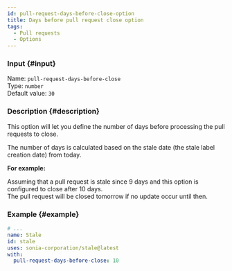 ```yaml
---
id: pull-request-days-before-close-option
title: Days before pull request close option
tags:
  - Pull requests
  - Options
---
```


### Input {#input}

Name: `pull-request-days-before-close`  
Type: `number`  
Default value: `30`

### Description {#description}

This option will let you define the number of days before processing the pull requests to close.

The number of days is calculated based on the stale date (the stale label creation date) from today.

**For example:**

Assuming that a pull request is stale since 9 days and this option is configured to close after 10 days.  
The pull request will be closed tomorrow if no update occur until then.

### Example {#example}

```yml {6}
# ...
name: Stale
id: stale
uses: sonia-corporation/stale@latest
with:
  pull-request-days-before-close: 10
```
